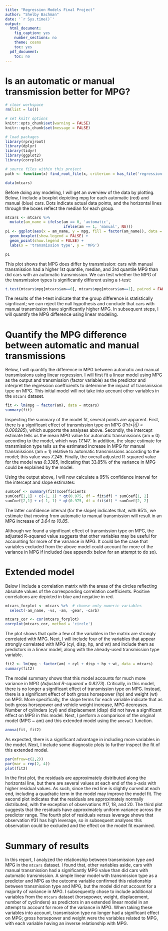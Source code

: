 ```yaml
---
title: "Regression Models Final Project"
author: "Shelby Bachman"
date: '`r Sys.time()`'
output:
  html_document:
    fig_caption: yes
    number_sections: no
    theme: cosmo
    toc: yes
  pdf_document:
    toc: no
---
```


# Is an automatic or manual transmission better for MPG?

```r

# clear workspace
rm(list = ls())

# set knitr options
knitr::opts_chunk$set(warning = FALSE)
knitr::opts_chunk$set(message = FALSE)

# load packages
library(rprojroot)
library(dplyr)
library(tidyr)
library(ggplot2)
library(corrplot)

# source files within this project
path <- function(x) find_root_file(x, criterion = has_file('regression-models-final-project.Rproj'))

```

```r

data(mtcars)

```

Before doing any modeling, I will get an overview of the data by plotting. Below, I include a boxplot depicting mpg for each automatic (red) and manual (blue) cars. Dots indicate actual data points, and the horizontal lines through the boxes reflect the median for each group. 

```r

mtcars <- mtcars %>%
  mutate(am_name = ifelse(am == 0, 'automatic', 
                          ifelse(am == 1, 'manual', NA)))
p1 <- ggplot(aes(x = am_name, y = mpg, fill = factor(am_name)), data = mtcars) +
  geom_boxplot(show.legend = FALSE) +
  geom_point(show.legend = FALSE) +
  labs(x = 'transmission type', y = 'MPG')

p1

```

\newpage This plot shows that MPG does differ by transmission: cars with manual transmission had a higher 1st quantile, median, and 3rd quantile MPG than did cars with an automatic transmission. We can test whether the MPG of the transmission types is significantly different using a t-test:

```r

t.test(mtcars$mpg[mtcars$am==0], mtcars$mpg[mtcars$am==1], paired = FALSE)

```

The results of the t-test indicate that the group difference is statistically signficant; we can reject the null hypothesis and conclude that cars with manual transmission have significantly higher MPG. In subsequent steps, I will quantify the MPG difference using linear modeling.

# Quantify the MPG difference between automatic and manual transmissions

Below, I will quantify the difference in MPG between automatic and manual transmissions using linear regression. I will first fit a linear model using MPG as the output and transmission (factor variable) as the predictor and interpret the regression coefficients to determine the impact of transmission type on MPG. This initial model will not take into account other variables in the `mtcars` dataset.

```r

fit <- lm(mpg ~ factor(am), data = mtcars)
summary(fit)

```

\newpage Inspecting the summary of the model fit, several points are apparent. First, there is a significant effect of transmission type on MPG (*Pr(>|t|) = 0.000285*), which supports the analyses above. Secondly, the intercept estimate tells us the mean MPG value for automatic transmissions (am = 0) according to the model, which was *17.147*. In addition, the slope estimate for transmission type tells us the estimated increase in MPG for manual transmissions (am = 1) relative to automatic transmissions according to the model; this value was *7.245*. Finally, the overall adjusted R-squared value for the model was *0.3385*, indicating that 33.85% of the variance in MPG could be explained by the model. 

Using the output above, I will now calculate a 95% confidence interval for the intercept and slope estimates:

```r

sumCoef <- summary(fit)$coefficients
sumCoef[1,1] + c(-1, 1) * qt(0.975, df = fit$df) * sumCoef[1, 2]
sumCoef[2,1] + c(-1, 1) * qt(0.975, df = fit$df) * sumCoef[2, 2]

```

The latter confidence interval (for the slope) indicates that, with 95%, we estimate that moving from automatic to manual transmission will result in an MPG increase of *3.64 to 10.85*.

Although we found a significant effect of transmission type on MPG, the adjusted R-squared value suggests that other variables may be useful for accounting for more of the variance in MPG. It could be the case that variables excluded from the above model could account for more of the variance in MPG if included (see appendix below for an attempt to do so). 

# Extended model

Below I include a correlation matrix with the areas of the circles reflecting absolute values of the corresponding correlation coefficients. Positive correlations are depicted in blue and negative in red.

```r

mtcars_forplot <- mtcars %>%  # choose only numeric variables
  select(-am_name, -vs, -am, -gear, -carb)

mtcars_cor <- cor(mtcars_forplot)
corrplot(mtcars_cor, method = 'circle')

```

The plot shows that quite a few of the variables in the matrix are strongly correlated with MPG. Next, I will include four of the variables that appear strongly correlated with MPG (cyl, disp, hp, and wt) and include them as predictors in a linear model, along with the already-used transmission type variable.

```r

fit2 <- lm(mpg ~ factor(am) + cyl + disp + hp + wt, data = mtcars)
summary(fit2)

```

The model summary shows that this model accounts for much more variance in MPG (*Adjusted R-squared = 0.8273*). Critically, in this model, there is no longer a significant effect of transmission type on MPG. Instead, there is a significant effect of both gross horsepower (hp) and weight (wt) on MPG. More specifically, the slope terms for each variable indicate that as both gross horsepower and vehicle weight increase, MPG decreases. Number of cylinders (cyl) and displacement (disp) did not have a significant effect on MPG in this model. Next, I perform a comparison of the original model (MPG ~ am) and this extended model using the `anova()` function. 

```r

anova(fit, fit2)

```

As expected, there is a significant advantage in including more variables in the model. Next, I include some diagnostic plots to further inspect the fit of this extended model.

```r

par(mfrow=c(2,2))
par(mar = rep(2, 4))
plot(fit2)

```

In the first plot, the residuals are approximately distributed along the horizontal line, but there are several values at each end of the x-axis with higher residual values. As such, since the red line is slightly curved at each end, including a quadratic term in the model may improve the model fit. The second plot indicates that the residuals are approximately normally distributed, with the exception of observations #17, 18, and 20. The third plot suggests that the residuals have approximately uniform variance across the predictor range. The fourth plot of residuals versus leverage shows that observation #31 has high leverage, so in subsequent analyses this observation could be excluded and the effect on the model fit examined.

# Summary of results

In this report, I analyzed the relationship between transmission type and MPG in the `mtcars` dataset. I found that, other variables aside, cars with manual transmission had a significantly MPG value than did cars with automatic transmission. A simple linear model with transmission type as a predictor and MPG as the outcome variable confirmed this relationship between transmission type and MPG, but the model did not account for a majority of variance in MPG. I subsequently chose to include additional variables from the `mtcars` dataset (horsepower, weight, displacement, number of cyclinders) as predictors in an extended linear model in an attempt to account for more of the variance in MPG. When taking these variables into account, transmission type no longer had a significant effect on MPG; gross horsepower and weight were the variables related to MPG, with each variable having an inverse relationship with MPG.